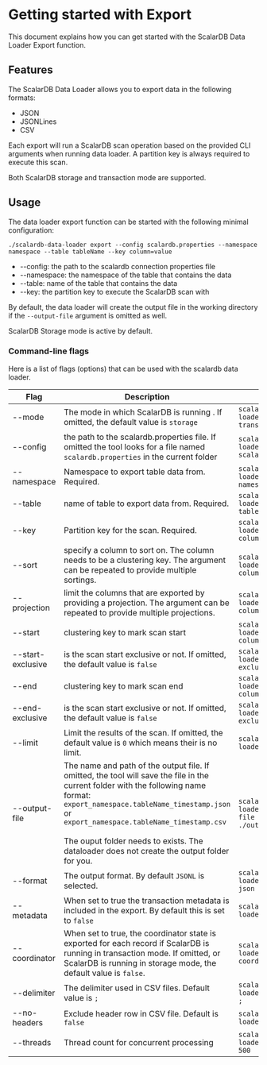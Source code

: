 # Getting started with Export

This document explains how you can get started with the ScalarDB Data Loader Export function.

## Features

The ScalarDB Data Loader allows you to export data in the following formats:

- JSON
- JSONLines
- CSV

Each export will run a ScalarDB scan operation based on the provided CLI arguments when running data loader.  A partition key is always required to execute this scan.

Both ScalarDB storage and transaction mode are supported.

## Usage

The data loader export function can be started with the following minimal configuration:

```
./scalardb-data-loader export --config scalardb.properties --namespace namespace --table tableName --key column=value
```



- --config:   the path to the scalardb connection properties file
- --namespace:  the namespace of the table that contains the data
- --table: name of the table that contains the data
- --key:  the partition key to execute the ScalarDB scan with

By default, the data loader will create the output file in the working directory if the `--output-file` argument is omitted as well.

ScalarDB Storage mode is active by default.

### Command-line flags

Here is a list of flags (options) that can be used with the scalardb data loader.

| Flag              | Description                                                  | Usage                                                  |
| ----------------- | ------------------------------------------------------------ | ------------------------------------------------------ |
| --mode            | The mode in which ScalarDB is running . If omitted, the default value is `storage` | `scalardb-data-loader --mode transaction`              |
| --config          | the path to the scalardb.properties file. If omitted the tool looks for a file named `scalardb.properties` in the current folder | `scalardb-data-loader --config scalardb.properties`    |
| --namespace       | Namespace to export table data from. Required.               | `scalardb-data-loader --namespace namespace`           |
| --table           | name of table to export data from. Required.                 | `scalardb-data-loader --table tableName`               |
| --key             | Partition key for the scan. Required.                        | `scalardb-data-loader --key columnName=value`          |
| --sort            | specify a column to sort on. The column needs to be a clustering key. The argument can be repeated to provide multiple sortings. | `scalardb-data-loader --sort columnName=desc`          |
| --projection      | limit the columns that are exported by providing a projection. The argument can be repeated to provide multiple projections. | `scalardb-data-loader --projection columnName`         |
| --start           | clustering key to mark scan start                            | `scalardb-data-loader --start columnName=value`        |
| --start-exclusive | is the scan start exclusive or not. If omitted, the default value is `false` | `scalardb-data-loader --start-exclusive`               |
| --end             | clustering key to mark scan end                              | `scalardb-data-loader --end columnName=value`          |
| --end-exclusive   | is the scan start exclusive or not. If omitted, the default value is `false` | `scalardb-data-loader --end-exclusive`                 |
| --limit           | Limit the results of the scan. If omitted, the default value is `0` which means their is no limit. | `scalardb-data-loader --limit 1000`                    |
| --output-file     | The name and path of the output file. If omitted, the tool will save the file in the current folder with the following name format:<br />`export_namespace.tableName_timestamp.json` or `export_namespace.tableName_timestamp.csv`<br /><br />The ouput folder needs to exists. The dataloader does not create the output folder for you. | `scalardb-data-loader --output-file ./out/output.json` |
| --format          | The output format. By default `JSONL` is selected.           | `scalardb-data-loader --format json`                   |
| --metadata        | When set to true the transaction metadata is included in the export. By default this is set to `false` | `scalardb-data-loader --metadata`                      |
| --coordinator     | When set to true, the coordinator state is exported for each record if ScalarDB is running in transaction mode. If omitted, or ScalarDB is running in storage mode, the default value is `false`. | `scalardb-data-loader --coordinator`                   |
| --delimiter       | The delimiter used in CSV files. Default value is `;`        | `scalardb-data-loader --delimiter ;`                   |
| --no-headers      | Exclude header row in CSV file. Default is `false`           | `scalardb-data-loader --no-headers`                    |
| --threads         | Thread count for concurrent processing                       | `scalardb-data-loader --threads 500`                   |


